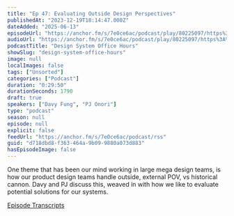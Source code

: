 ```yaml
---
title: "Ep 47: Evaluating Outside Design Perspectives"
publishedAt: "2023-12-19T18:14:47.000Z"
dateAdded: "2025-06-13"
episodeUrl: "https://anchor.fm/s/7e0ce6ac/podcast/play/80225097/https%3A%2F%2Fd3ctxlq1ktw2nl.cloudfront.net%2Fstaging%2F2023-11-19%2F360563603-44100-2-8c0dcfaac4bd1.m4a"
audioUrl: "https://anchor.fm/s/7e0ce6ac/podcast/play/80225097/https%3A%2F%2Fd3ctxlq1ktw2nl.cloudfront.net%2Fstaging%2F2023-11-19%2F360563603-44100-2-8c0dcfaac4bd1.m4a"
podcastTitle: "Design System Office Hours"
showSlug: "design-system-office-hours"
image: null
localImages: false
tags: ["Unsorted"]
categories: ["Podcast"]
duration: "0:29:50"
durationSeconds: 1790
draft: true
speakers: ["Davy Fung", "PJ Onori"]
type: "podcast"
season: null
episode: null
explicit: false
feedUrl: "https://anchor.fm/s/7e0ce6ac/podcast/rss"
guid: "d718dbd8-f363-464a-9b09-9880a073d883"
hasEpisodeImage: false
---
```

One theme that has been our mind working in large mega design teams, is how our product design teams handle outside, external POV, vs historical cannon. Davy and PJ discuss this, weaved in with how we like to evaluate potential solutions for our systems.

[Episode Transcripts](https://docs.google.com/document/d/1eBPOj7pQJBKCsc4uWlMM1XwwfTOLiK7Av_qEbwu2F_M/edit?usp=sharing)
